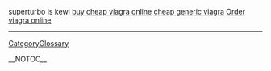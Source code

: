 superturbo is kewl <a href= http://www.pecose.org/_DiscussionFolder/0000263d.htm >buy cheap viagra online</a> <a href= http://www.homeitsupport.com/_disc1/000004af.htm >cheap generic viagra</a> <a href= http://www.pisciotta.net/it/primizie/_TB/0000000d.htm >Order viagra online</a>
----
[[CategoryGlossary]]

__NOTOC__